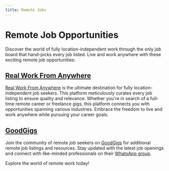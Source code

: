 ```yaml
---
title: Remote Jobs
---
```


# Remote Job Opportunities

Discover the world of fully location-independent work through the only job board that hand-picks every job listed. Live and work anywhere with these exciting remote job opportunities:

## [Real Work From Anywhere](https://www.realworkfromanywhere.com/)

[Real Work From Anywhere](https://www.realworkfromanywhere.com/) is the ultimate destination for fully location-independent job seekers. This platform meticulously curates every job listing to ensure quality and relevance. Whether you're in search of a full-time remote career or freelance gigs, this platform connects you with opportunities spanning various industries. Embrace the freedom to live and work anywhere while pursuing your career goals.

## [GoodGigs](https://twitter.com/_GoodGigs)

Join the community of remote job seekers on [GoodGigs](https://twitter.com/_GoodGigs) for additional remote job listings and resources. Stay updated with the latest job openings and connect with like-minded professionals on their [WhatsApp group](https://chat.whatsapp.com/I4zWarBMXXE5LZr3aDswR9).

Explore the world of remote work today!
